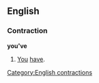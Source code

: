 ==English==
===Contraction===
'''you've'''

#[[You]] [[have]].

<!--do not add translations to this page-->

[[Category:English contractions]]